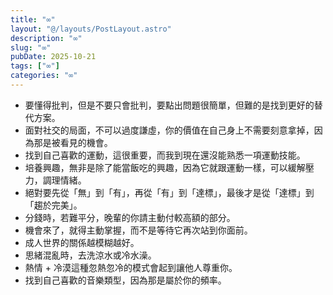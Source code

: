 ```yaml
---
title: "∞"
layout: "@/layouts/PostLayout.astro"
description: "∞"
slug: "∞"
pubDate: 2025-10-21
tags: ["∞"]
categories: "∞"
---
```


- 要懂得批判，但是不要只會批判，要點出問題很簡單，但難的是找到更好的替代方案。
- 面對社交的局面，不可以過度謙虛，你的價值在自己身上不需要刻意拿掉，因為那是被看見的機會。
- 找到自己喜歡的運動，這很重要，而我到現在還沒能熟悉一項運動技能。
- 培養興趣，無非是除了能當飯吃的興趣，因為它就跟運動一樣，可以緩解壓力，調理情緒。
- 絕對要先從「無」到「有」，再從「有」到「達標」，最後才是從「達標」到「趨於完美」。
- 分錢時，若難平分，晚輩的你請主動付較高額的部分。
- 機會來了，就得主動掌握，而不是等待它再次站到你面前。
- 成人世界的關係越模糊越好。
- 思緒混亂時，去洗涼水或冷水澡。
- 熱情 + 冷漠這種忽熱忽冷的模式會起到讓他人尊重你。
- 找到自己喜歡的音樂類型，因為那是屬於你的頻率。
